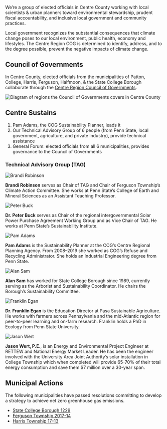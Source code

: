 
We’re a group of elected officials in Centre County working with local scientists & urban planners toward environmental stewardship,
prudent fiscal accountability, and inclusive local government and community practices.

Local government recognizes the substantial consequences that climate change poses to our local environment, public health, economy and lifestyles. The Centre Region COG is determined to identify, address, and to the degree possible, prevent the negative impacts of climate change.

## Council of Governments

In Centre County, elected officials from the municipalities of Patton, College, Harris, Ferguson, Halfmoon, & the State College Borough
collaborate through the [Centre Region Council of Governments](https://www.crcog.net/).

<img
  src="/cog_region.svg"
  width={960}
  height={512}
  alt="Diagram of regions the Council of Governments covers in Centre County"
/>

## Centre Sustains

1. Pam Adams, the COG Sustainability Planner, leads it
2. Our Technical Advisory Group of 6 people (from Penn State, local government, agriculture, and private industry), provide technical assistance
3. General Forum: elected officials from all 6 municipalities, provides governance to the Council of Governments

<Timeline />

### Technical Advisory Group (TAG)

<Team>

![Brandi Robinson](/tag/brandi_robinson.jpg)

**Brandi Robinson** serves as Chair of TAG and Chair of Ferguson Township’s Climate Action Committee. She works at Penn State’s College of Earth and Mineral Sciences as an Assistant Teaching Professor.

![Peter Buck](/tag/peter_buck.jpg)

**Dr. Peter Buck** serves as Chair of the regional intergovernmental Solar Power Purchase Agreement Working Group and as Vice Chair of TAG. He works at Penn State’s Sustainability Institute.

![Pam Adams](/tag/pam_adams.jpg)

**Pam Adams** is the Sustainability Planner at the COG’s Centre Regional Planning Agency. From 2008–2019 she worked as COG’s Refuse and Recycling Administrator. She holds an Industrial Engineering degree from Penn State.

![Alan Sam](/tag/alan_sam.jpg)

**Alan Sam** has worked for State College Borough since 1989, currently serving as the Arborist and Sustainability Coordinator. He chairs the Borough’s Sustainability Committee.

![Franklin Egan](/tag/franklin_egan.jpg)

**Dr. Franklin Egan** is the Education Director at Pasa Sustainable Agriculture. He works with farmers across Pennsylvania and the mid-Atlantic region for peer-to-peer learning and on-farm research. Franklin holds a PhD in Ecology from Penn State University.

![Jason Wert](/tag/jason_wert.jpg)

**Jason Wert, P.E.**, is an Energy and Environmental Project Engineer at RETTEW and National Energy Market Leader. He has been the engineer involved with the University Area Joint Authority’s solar installation in College Township which when completed will provide 65-70% of their total energy consumption and save them $7 million over a 30-year span.

</Team>

## Municipal Actions

The following municipalities have passed resolutions committing to develop a strategy to achieve net zero greenhouse gas emissions.

- [State College Borough 1229](https://www.crcog.net/vertical/sites/%257B6AD7E2DC-ECE4-41CD-B8E1-BAC6A6336348%257D/uploads/RES_1229_SCB_Committment_to_Developing_and_Implementing_A_Strategy_To_Achieve_Net_Zero_Greenhouse_Gas_Emissions_And_100_Percent_Rene.pdf)
- [Ferguson Township 2017-14](https://www.crcog.net/vertical/sites/%257B6AD7E2DC-ECE4-41CD-B8E1-BAC6A6336348%257D/uploads/Ferguson_Township_Resolution_Net_Zero_2050.pdf)
- [Harris Township 17-13](https://www.crcog.net/vertical/sites/%257B6AD7E2DC-ECE4-41CD-B8E1-BAC6A6336348%257D/uploads/Harris_Township_Resolution_17-13_Greenhouse_Gas_Emissions_Aug_2017.pdf)

